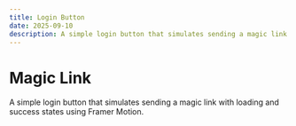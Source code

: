 ```yaml
---
title: Login Button
date: 2025-09-10
description: A simple login button that simulates sending a magic link with loading and success states using Framer Motion.
---
```


# Magic Link

A simple login button that simulates sending a magic link with loading and success states using Framer Motion.

<LoginButtonPlayground />